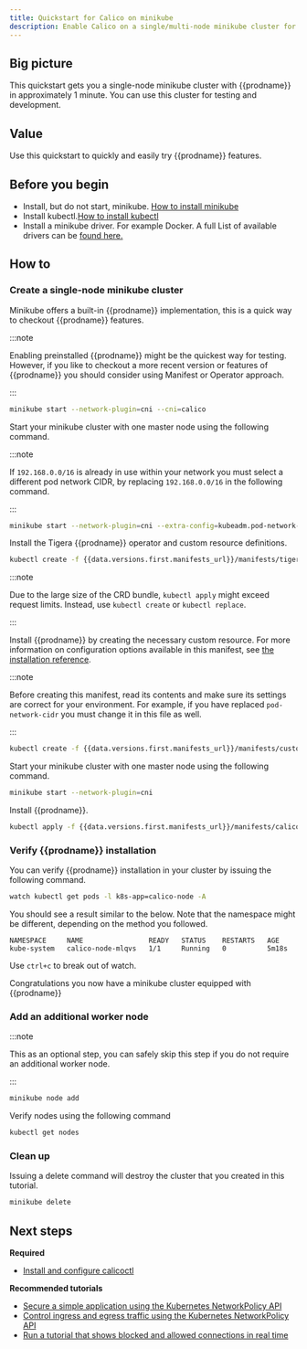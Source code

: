 ```yaml
---
title: Quickstart for Calico on minikube
description: Enable Calico on a single/multi-node minikube cluster for testing or development in under 1 minute.
---
```




## Big picture

This quickstart gets you a single-node minikube cluster with {{prodname}}
in approximately 1 minute. You can use this cluster for testing and
development.

## Value

Use this quickstart to quickly and easily try {{prodname}} features.

## Before you begin

- Install, but do not start, minikube. [How to install minikube](https://minikube.sigs.k8s.io/docs/start/#what-youll-need)
- Install kubectl.[How to install kubectl](https://kubernetes.io/docs/tasks/tools/install-kubectl/)
- Install a minikube driver. For example Docker. A full List of available drivers can be [found here.](https://minikube.sigs.k8s.io/docs/drivers/)

## How to

### Create a single-node minikube cluster

<Tabs>
<TabItem label="Built-in {{prodname}}" value="Built-in {{prodname}}-0">

Minikube offers a built-in {{prodname}} implementation, this is a quick way to checkout {{prodname}} features.

:::note

Enabling preinstalled {{prodname}} might be the quickest way for testing. However, if you like to checkout a more recent version or features of {{prodname}} you should consider using Manifest or Operator approach.

:::

```bash
minikube start --network-plugin=cni --cni=calico
```


</TabItem>
<TabItem label="Operator" value="Operator-1">

Start your minikube cluster with one master node using the following command.

:::note

If `192.168.0.0/16` is already in use within your network you must select a different pod network CIDR, by replacing `192.168.0.0/16` in the following command.

:::

```bash
minikube start --network-plugin=cni --extra-config=kubeadm.pod-network-cidr=192.168.0.0/16
```

Install the Tigera {{prodname}} operator and custom resource definitions.

```bash
kubectl create -f {{data.versions.first.manifests_url}}/manifests/tigera-operator.yaml
```

:::note

Due to the large size of the CRD bundle, `kubectl apply` might exceed request limits. Instead, use `kubectl create` or `kubectl replace`.

:::

Install {{prodname}} by creating the necessary custom resource. For more information on configuration options available in this manifest, see [the installation reference](../../reference/installation/api.mdx).

:::note

Before creating this manifest, read its contents and make sure its settings are correct for your environment. For example,
if you have replaced `pod-network-cidr` you must change it in this file as well.

:::

```bash
kubectl create -f {{data.versions.first.manifests_url}}/manifests/custom-resources.yaml
```


</TabItem>
<TabItem label="Manifest" value="Manifest-2">

Start your minikube cluster with one master node using the following command.

```bash
minikube start --network-plugin=cni 
```

Install {{prodname}}.

```bash
kubectl apply -f {{data.versions.first.manifests_url}}/manifests/calico.yaml
```


</TabItem>
</Tabs>

### Verify {{prodname}} installation

You can verify {{prodname}} installation in your cluster by issuing the following command.

```bash
watch kubectl get pods -l k8s-app=calico-node -A
```

You should see a result similar to the below. Note that the namespace might be different, depending on the method you followed.

```
NAMESPACE     NAME                READY   STATUS    RESTARTS   AGE
kube-system   calico-node-mlqvs   1/1     Running   0          5m18s
```

Use `ctrl+c` to break out of watch.

Congratulations you now have a minikube cluster equipped with {{prodname}}

### Add an additional worker node

:::note

This as an optional step, you can safely skip this step if you do not require an additional worker node.

:::

```bash
minikube node add
```

Verify nodes using the following command

```bash
kubectl get nodes
```
### Clean up

Issuing a delete command will destroy the cluster that you created in this tutorial.

```bash
minikube delete
```


## Next steps

**Required**
- [Install and configure calicoctl]({{basurl}}/maintenance/clis/calicoctl/install)

**Recommended tutorials**
- [Secure a simple application using the Kubernetes NetworkPolicy API]({{basurl}}/security/tutorials/kubernetes-policy-basic)
- [Control ingress and egress traffic using the Kubernetes NetworkPolicy API]({{basurl}}/security/tutorials/kubernetes-policy-advanced)
- [Run a tutorial that shows blocked and allowed connections in real time]({{basurl}}/security/tutorials/kubernetes-policy-demo/kubernetes-demo)
  
